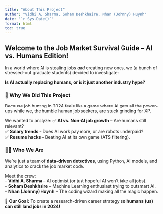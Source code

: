 ```yaml
---
title: "About This Project"
author: "Vidhi A. Sharma, Soham Deshkhaire, Nhan (Johnny) Huynh"
date: "`r Sys.Date()`"
format: html
toc: true
---
```


## **Welcome to the Job Market Survival Guide – AI vs. Humans Edition!**

In a world where AI is stealing jobs *and* creating new ones, we (a bunch of stressed-out graduate students) decided to investigate:  

**Is AI actually replacing humans, or is it just another industry hype?**  

### **📌 Why We Did This Project**
Because job hunting in 2024 feels like a game where AI gets all the power-ups while we, the humble human job seekers, are stuck grinding for XP.  

We wanted to analyze:
✅ **AI vs. Non-AI job growth** – Are humans still relevant?  
✅ **Salary trends** – Does AI work pay more, or are robots underpaid?  
✅ **Resume hacks** – Beating AI at its own game (ATS filtering).  

### **👩‍💻 Who We Are**
We're just a team of **data-driven detectives**, using Python, AI models, and analytics to crack the job market code.  

Meet the crew:  
- **Vidhi A. Sharma** – AI optimist (or just hopeful AI won’t take all jobs).  
- **Soham Deshkhaire** – Machine Learning enthusiast trying to outsmart AI.  
- **Nhan (Johnny) Huynh** – The coding wizard making all the magic happen.  

🚀 **Our Goal:** To create a research-driven career strategy **so humans (us) can still land jobs in 2024!**

